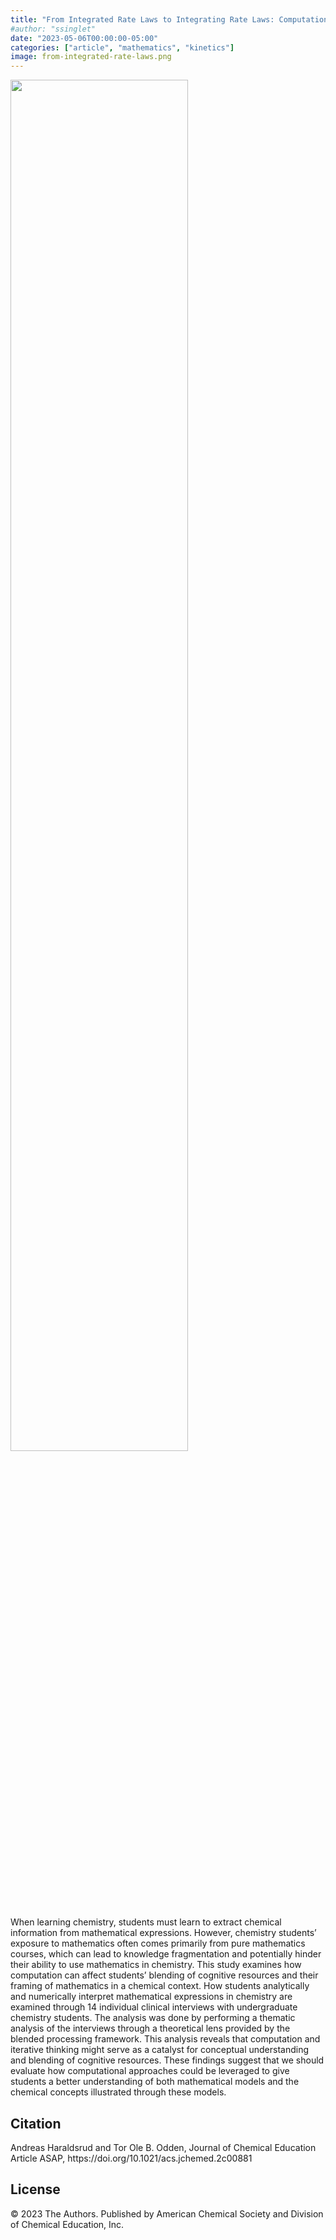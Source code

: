```yaml
---
title: "From Integrated Rate Laws to Integrating Rate Laws: Computation as a Conceptual Catalyst"
#author: "ssinglet"
date: "2023-05-06T00:00:00-05:00"
categories: ["article", "mathematics", "kinetics"]
image: from-integrated-rate-laws.png
---
```


![](from-integrated-rate-laws.png){width="75%"}

When learning chemistry, students must learn to extract chemical information from mathematical expressions. However, chemistry students’ exposure to mathematics often comes primarily from pure mathematics courses, which can lead to knowledge fragmentation and potentially hinder their ability to use mathematics in chemistry. This study examines how computation can affect students’ blending of cognitive resources and their framing of mathematics in a chemical context. How students analytically and numerically interpret mathematical expressions in chemistry are examined through 14 individual clinical interviews with undergraduate chemistry students. The analysis was done by performing a thematic analysis of the interviews through a theoretical lens provided by the blended processing framework. This analysis reveals that computation and iterative thinking might serve as a catalyst for conceptual understanding and blending of cognitive resources. These findings suggest that we should evaluate how computational approaches could be leveraged to give students a better understanding of both mathematical models and the chemical concepts illustrated through these models.


## Citation {#citation}

Andreas Haraldsrud and Tor Ole B. Odden,
Journal of Chemical Education Article ASAP,
https://doi.org/10.1021/acs.jchemed.2c00881


## License {#license}

© 2023 The Authors. Published by American Chemical Society and Division of Chemical Education, Inc.
